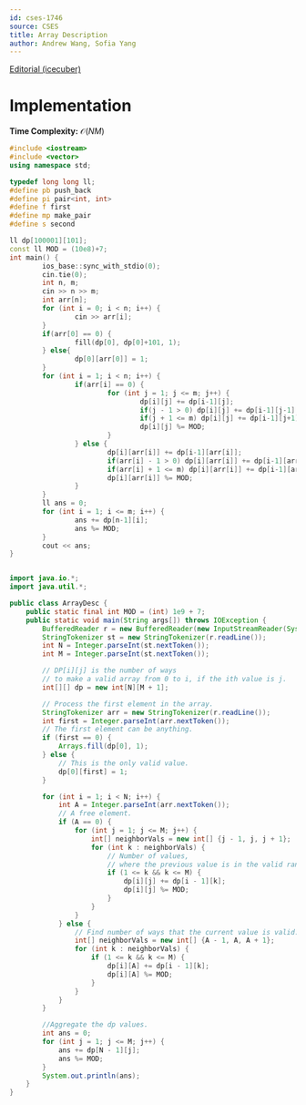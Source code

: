 ---
id: cses-1746
source: CSES
title: Array Description
author: Andrew Wang, Sofia Yang
---

[Editorial (icecuber)](https://codeforces.com/blog/entry/70018)

# Implementation
**Time Complexity:** $\mathcal{O}(NM)$

<LanguageSection>

<CPPSection>

```cpp
#include <iostream>
#include <vector>
using namespace std;

typedef long long ll;
#define pb push_back
#define pi pair<int, int>
#define f first
#define mp make_pair
#define s second

ll dp[100001][101];
const ll MOD = (10e8)+7;
int main() {
		ios_base::sync_with_stdio(0);
		cin.tie(0);
		int n, m;
		cin >> n >> m;
		int arr[n];
		for (int i = 0; i < n; i++) {
				cin >> arr[i];
		}
		if(arr[0] == 0) {
				fill(dp[0], dp[0]+101, 1);
		} else{
				dp[0][arr[0]] = 1;
		}
		for (int i = 1; i < n; i++) {
				if(arr[i] == 0) {
						for (int j = 1; j <= m; j++) {
								dp[i][j] += dp[i-1][j];
								if(j - 1 > 0) dp[i][j] += dp[i-1][j-1];
								if(j + 1 <= m) dp[i][j] += dp[i-1][j+1];
								dp[i][j] %= MOD;
						}
				} else {
						dp[i][arr[i]] += dp[i-1][arr[i]];
						if(arr[i] - 1 > 0) dp[i][arr[i]] += dp[i-1][arr[i]-1];
						if(arr[i] + 1 <= m) dp[i][arr[i]] += dp[i-1][arr[i]+1];
						dp[i][arr[i]] %= MOD;
				}
		}
		ll ans = 0;
		for (int i = 1; i <= m; i++) {
				ans += dp[n-1][i];
				ans %= MOD;
		}
		cout << ans;
}
```
</CPPSection>

<JavaSection>

```java

import java.io.*;
import java.util.*;

public class ArrayDesc {
	public static final int MOD = (int) 1e9 + 7;
	public static void main(String args[]) throws IOException {
		BufferedReader r = new BufferedReader(new InputStreamReader(System.in));
		StringTokenizer st = new StringTokenizer(r.readLine());
		int N = Integer.parseInt(st.nextToken());
		int M = Integer.parseInt(st.nextToken());

		// DP[i][j] is the number of ways
		// to make a valid array from 0 to i, if the ith value is j.
		int[][] dp = new int[N][M + 1];

		// Process the first element in the array.
		StringTokenizer arr = new StringTokenizer(r.readLine());
		int first = Integer.parseInt(arr.nextToken());
		// The first element can be anything.
		if (first == 0) {
			Arrays.fill(dp[0], 1);
		} else {
			// This is the only valid value.
			dp[0][first] = 1;
		}

		for (int i = 1; i < N; i++) {
			int A = Integer.parseInt(arr.nextToken());
			// A free element.
			if (A == 0) {
				for (int j = 1; j <= M; j++) {
					int[] neighborVals = new int[] {j - 1, j, j + 1};
					for (int k : neighborVals) {
						// Number of values,
						// where the previous value is in the valid range.
						if (1 <= k && k <= M) {
							dp[i][j] += dp[i - 1][k];
							dp[i][j] %= MOD;
						}
					}
				}
			} else {
				// Find number of ways that the current value is valid.
				int[] neighborVals = new int[] {A - 1, A, A + 1};
				for (int k : neighborVals) {
					if (1 <= k && k <= M) {
						dp[i][A] += dp[i - 1][k];
						dp[i][A] %= MOD;
					}
				}
			}
		}

		//Aggregate the dp values.
		int ans = 0;
		for (int j = 1; j <= M; j++) {
			ans += dp[N - 1][j];
			ans %= MOD;
		}
		System.out.println(ans);
	}
}
```

</JavaSection>

</LanguageSection>
